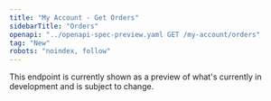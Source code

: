 ```yaml
---
title: "My Account - Get Orders"
sidebarTitle: "Orders"
openapi: "../openapi-spec-preview.yaml GET /my-account/orders"
tag: "New"
robots: "noindex, follow"
---
```


<Warning>
    This endpoint is currently shown as a preview of what's currently in development and is subject to change.
</Warning>
